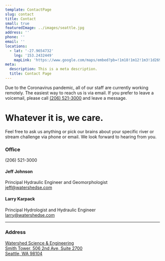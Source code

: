 ```yaml
---
template: ContactPage
slug: contact
title: Contact
small: true
featuredImage: ../images/seattle.jpg
address: ''
phone: ''
email: ''
locations:
  - lat: '-27.9654732'
    lng: '153.2432449'
    mapLink: 'https://www.google.com/maps/embed?pb=!1m18!1m12!1m3!1d2690.2394250727857!2d-122.33391068436968!3d47.602033979184384!2m3!1f0!2f0!3f0!3m2!1i1024!2i768!4f13.1!3m3!1m2!1s0x54906aba542c9f11%3A0x7f62878aaa7077c7!2sWatershed%20Science%20%26%20Engineering!5e0!3m2!1sen!2sus!4v1607887072066!5m2!1sen!2sus'
meta:
  description: This is a meta description.
  title: Contact Page
---
```


<div style={{padding:"1rem 2rem", marginBottom: "2rem", background: "#fff4e2"}}>
    Due to the Coronavirus pandemic, all of our staff are currently working remotely. The easiest way to reach us is via email. If you prefer to leave a voicemail, please call <a href="tel:(206) 521-3000">(206) 521-3000</a> and leave a message.
</div>

Whatever it is, we care.
========================

Feel free to ask us anything or pick our brains about your specific river or stream challenge via phone or email. We look forward to hearing from you.

### Office
(206) 521-3000

#### Jeff Johnson

Principal Hydraulic Engineer and Geomorphologist  
[jeff@watershedse.com](mailto:jeff@watershedse.com)

#### Larry Karpack

Principal Hydrologist and Hydraulic Engineer  
[larry@watershedse.com](mailto:larry@watershedse.com)

* * *

### Address
<a target="_blank" rel="nofollower noreferer" href="https://goo.gl/maps/cYDbnERDHDuxebbi8">
	Watershed Science &amp; Engineering <br />
	Smith Tower, 506 2nd Ave, Suite 2700  <br />
	Seattle, WA 98104
</a>